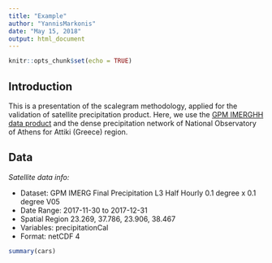 ```yaml
---
title: "Example"
author: "YannisMarkonis"
date: "May 15, 2018"
output: html_document
---
```


```r
knitr::opts_chunk$set(echo = TRUE)
```

## Introduction

This is a presentation of the scalegram methodology, applied for the validation of satellite precipitation product. Here, we use the [GPM IMERGHH data product](https://disc.gsfc.nasa.gov/datasets/GPM_3IMERGHH_05/summary) and the dense precipitation network of National Observatory of Athens for Attiki (Greece) region.

## Data

_Satellite data info: _

* Dataset: GPM IMERG Final Precipitation L3 Half Hourly 0.1 degree x 0.1 degree V05
* Date Range: 2017-11-30 to 2017-12-31
* Spatial Region 23.269, 37.786, 23.906, 38.467
* Variables: precipitationCal
* Format: netCDF 4

```r
summary(cars)
```
